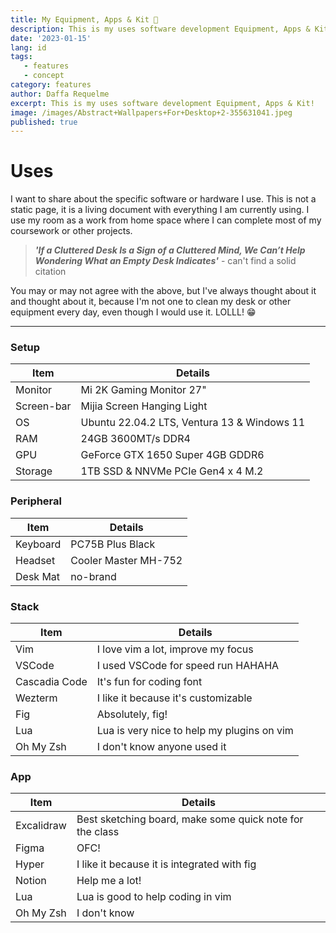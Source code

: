 ```yaml
---
title: My Equipment, Apps & Kit 🖤
description: This is my uses software development Equipment, Apps & Kit!
date: '2023-01-15'
lang: id
tags:
   - features
   - concept
category: features
author: Daffa Requelme
excerpt: This is my uses software development Equipment, Apps & Kit!
image: /images/Abstract+Wallpapers+For+Desktop+2-355631041.jpeg
published: true
---
```



# Uses

I want to share about the specific software or hardware I use. This is not a static page, it is a living document with everything I am currently using. I use my room as a work from home space where I can complete most of my coursework or other projects.


> **_'If a Cluttered Desk Is a Sign of a Cluttered Mind, We Can’t Help Wondering What an Empty Desk Indicates'_** - can't find a solid citation

You may or may not agree with the above, but I've always thought about it and thought about it, because I'm not one to clean my desk or other equipment every day, even though I would use it. LOLLL! 😁

---


### Setup

| Item       | Details                                     |
| -----------| ------------------------------------------- |
| Monitor    | Mi 2K Gaming Monitor 27"                    |
| Screen-bar | Mijia Screen Hanging Light                  |
| OS         | Ubuntu 22.04.2 LTS, Ventura 13 & Windows 11 |
| RAM        | 24GB 3600MT/s DDR4                          |
| GPU        | GeForce GTX 1650 Super 4GB GDDR6            |
| Storage    | 1TB SSD & NNVMe PCIe Gen4 x 4 M.2           |

### Peripheral

| Item      | Details                                     |
| ----------| ------------------------------------------- |
| Keyboard  | PC75B Plus Black                            |
| Headset   | Cooler Master MH-752                        |
| Desk Mat  | no-brand                                    |

### Stack

| Item          | Details                                     |
| --------------| ------------------------------------------- |
| Vim           | I love vim a lot, improve my focus          |
| VSCode        | I used VSCode for speed run HAHAHA          |
| Cascadia Code | It's fun for coding font                    |
| Wezterm       | I like it because it's customizable         |
| Fig           | Absolutely, fig!                            |
| Lua           | Lua is very nice to help my plugins on vim  |
| Oh My Zsh     | I don't know anyone used it                 |

### App

| Item        | Details                                                  |
| ------------| -------------------------------------------------------- |
| Excalidraw  | Best sketching board, make some quick note for the class |
| Figma       | OFC!                                                     |
| Hyper       | I like it because it is integrated with fig              |
| Notion      | Help me a lot!                                           |
| Lua         | Lua is good to help coding in vim                        |
| Oh My Zsh   | I don't know                                             |


